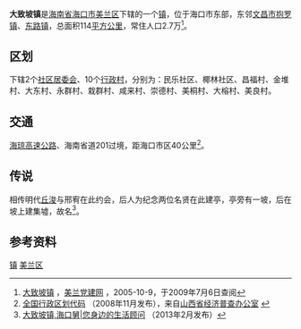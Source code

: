 {{Infobox Settlement
| name = 大致坡镇
| image_skyline = File:文昌市與海口市交界處海口一側.jpg
| imagesize = 250px
| image_caption = 镇景
| image_flag = 
| image_shield = 
| pushpin_map = 
| pushpin_label_position = bottom
| subdivision_type = 国家
| subdivision_name = {{CHN}}
| subdivision_type1 = [[中华人民共和国行政区划|省]]
| subdivision_name1 = [[海南省|海南省]]
| subdivision_type2 = [[海南省行政区划|市]]
| subdivision_name2 =  [[海口市|海口市]]
| subdivision_type3 = [[海口市行政区划|区]]
| subdivision_name3 = [[美兰区|美兰区]]
| elevation_m = 
| elevation_ft = 
| area_total_km2 = 
| population_as_of = 
| population_total = 
| population_density_km2 = 
| timezone = [[北京时间|北京时间]]
| utc_offset = +8
| timezone_DST = 
| utc_offset_DST = 
| latd = 
| latm = 
| lats = 
| latNS = 
| longd = 
| longm = 
| longs = 
| longEW = 
| postal_code_type = 邮政编码
| postal_code = 570203
| blank_name = 电话区号
| blank_info = 0898
| website = 
}}
'''大致坡镇'''是[[海南省|海南省]][[海口市|海口市]][[美兰区|美兰区]]下辖的一个[[镇|镇]]，位于海口市东部，东邻[[文昌市|文昌市]][[抱罗镇|抱罗镇]]、[[东路镇|东路镇]]，总面积114[[平方公里|平方公里]]，常住人口2.7万<ref>[http://www.mldj.gov.cn/townnews.asp?id=8 大致坡镇] {{Wayback|url=http://www.mldj.gov.cn/townnews.asp?id=8 |date=20110524221952 }}，[http://www.mldj.gov.cn 美兰党建网] {{Wayback|url=http://www.mldj.gov.cn/ |date=20090612234043 }}，2005-10-9，于2009年7月6日查阅</ref>。
==区划==
下辖2个[[社区居委会|社区居委会]]、10个[[行政村|行政村]]，分别为：民乐社区、椰林社区、昌福村、金堆村、大东村、永群村、栽群村、咸来村、崇德村、美桐村、大榕村、美良村。

==交通==
[[海琼高速公路|海琼高速公路]]、海南省道201过境，距海口市区40公里<ref>[http://www.sxjjpc.gov.cn/wjtz/200811070062_1_0.rar 全国行政区划代码] {{Wayback|url=http://www.sxjjpc.gov.cn/wjtz/200811070062_1_0.rar |date=20110707041746 }}（2008年11月发布），来自[http://www.sxjjpc.gov.cn/wjtz/200811070062.htm 山西省经济普查办公室] {{Wayback|url=http://www.sxjjpc.gov.cn/wjtz/200811070062.htm |date=20110707041839 }}</ref>。

==传说==
相传明代[[丘浚|丘浚]]与邢宥在此约会，后人为纪念两位名贤在此建亭，亭旁有一坡，后在坡上建集墟，故名<ref>[http://www.haikou9.com/item-28.html 大致坡镇,海口舅|您身边的生活顾问] {{Wayback|url=http://www.haikou9.com/item-28.html |date=20190920172217 }}（2013年2月发布）</ref>。

==参考资料==
<div class="references-small">
<references />
</div>

{{海南小作品}}
{{美兰区行政区划}}
[[Category:美兰区行政区划|镇]]
[[Category:海口建制镇|美兰区]]